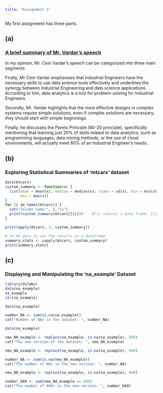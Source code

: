 ```yaml
---
title: "Assignment 1"
---
```


My first assignment has three parts.

## (a) 

### [A brief summary of Mr. Vardar’s speech](https://www.youtube.com/watch?v=Fi8-phj1X1A)

In my opinion, Mr. Cem Vardar's speech can be categorized into three main segments.

Firstly, Mr Cem Vardar emphasises that Industrial Engineers have the necessary skills to use data science tools effectively and underlines the synergy between Industrial Engineering and data science applications. According to him, data analytics is a tool for problem-solving for Industrial Engineers.

Secondly, Mr. Vardar highlights that the most effective designs in complex systems require simple solutions, even if complex solutions are necessary, they should start with simple beginnings.

Finally, he discusses the Pareto Principle (80-20 principle), specifically mentioning that learning just 20% of skills related to data analytics, such as programming languages, data mining methods, or the use of cloud environments, will actually meet 80% of an Industrial Engineer's needs.

## (b)
### Exploring Statistical Summaries of 'mtcars' dataset

```r
data(mtcars)
custom_summary <- function(x) {
  list(mean = mean(x), median = median(x), stdev = sd(x), min = min(x), 
       max = max(x))
}
for (i in names(mtcars)) {
  cat("Column name:", i,"\n")
  print(custom_summary(mtcars[[i]]))    #[i] returns a data frame; [[i]] returns the vector of that column
}

print(apply(mtcars, 2, custom_summary))
```

```r
# To be able to see the results in a dataframe:
summary_stats <- sapply(mtcars, custom_summary)
print(summary_stats)
```

## (c)

### Displaying and Manipulating the 'na_example' Dataset
```r
library(dslabs)
data(na_example)
na_example
str(na_example)
```

```r
data(na_example)

number_NA <- sum(is.na(na_example))
cat("Number of NAs in the dataset: ", number_NA)
```

```r
data(na_example)

new_NA_example <- replace(na_example, is.na(na_example), 660)
cat("The new version of the dataset: ", new_NA_example)
```

```r
new_NA_example <- replace(na_example, is.na(na_example), 660)

number_NA <- sum(is.na(new_NA_example))
cat("The number of NAs in the new version: ", number_NA)
```

```r
new_NA_example <- replace(na_example, is.na(na_example), 660)

number_660 <- sum(new_NA_example == 660)
cat("The number of 660s in the new version: ", number_660)
```
